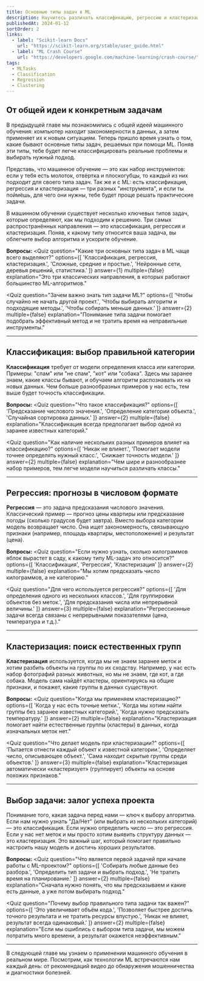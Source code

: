 ```yaml
---
title: Основные типы задач в ML
description: Научитесь различать классификацию, регрессию и кластеризацию на простых и понятных примерах.
publishedAt: 2024-01-12
sortOrder: 2
links:
  - label: "Scikit-learn Docs"
    url: "https://scikit-learn.org/stable/user_guide.html"
  - label: "ML Crash Course"
    url: "https://developers.google.com/machine-learning/crash-course/"
tags:
  - MLTasks 
  - Classification 
  - Regression 
  - Clustering 
---
```

## От общей идеи к конкретным задачам
В предыдущей главе мы познакомились с общей идеей машинного обучения: компьютер находит закономерности в данных, а затем применяет их к новым ситуациям. Теперь пришло время узнать о том, какие бывают основные типы задач, решаемых при помощи ML. Поняв эти типы, тебе будет легче классифицировать реальные проблемы и выбирать нужный подход.

Представь, что машинное обучение — это как набор инструментов: если у тебя есть молоток, отвёртка и плоскогубцы, то каждый из них подходит для своего типа задач. Так же и с ML: есть классификация, регрессия и кластеризация — три разных "инструмента", и если ты поймёшь, для чего они нужны, тебе будет проще решать практические задачи.

В машинном обучении существует несколько ключевых типов задач, которые определяют, как мы подходим к решению. Три самых распространённых направления — это классификация, регрессия и кластеризация. Поняв, к какому типу относится ваша задача, вы облегчите выбор алгоритма и ускорите обучение.

**Вопросы:**
<Quiz
   question="Какие три основных типа задач в ML чаще всего выделяют?"
   options={[
      'Классификация, регрессия, кластеризация.',
      'Сложные, средние и простые.',
      'Нейронные сети, деревья решений, статистика.'
   ]}
   answer={1}
   multiple={false}
   explanation="Это три классических направления, в которых работают большинство ML-алгоритмов."
></Quiz>

<Quiz
   question="Зачем важно знать тип задачи ML?"
   options={[
      'Чтобы случайно не начать другой проект.',
      'Чтобы выбирать алгоритм и подходящие методы.',
      'Чтобы собирать меньше данных.'
   ]}
   answer={2}
   multiple={false}
   explanation="Понимание типа задачи помогает подобрать эффективный метод и не тратить время на неправильные инструменты."
></Quiz>
---
## Классификация: выбор правильной категории
**Классификация** требует от модели определения класса или категории. Примеры: "спам" или "не спам", "кот" или "собака". Здесь мы заранее знаем, какие классы бывают, и обучаем алгоритм распознавать их на новых данных. Чем больше разнообразных примеров у нас есть, тем выше будет точность классификации.

**Вопросы:**
<Quiz
   question="Что такое классификация?"
   options={[
      'Предсказание числового значения.',
      'Определение категории объекта.',
      'Случайная сортировка данных.'
   ]}
   answer={2}
   multiple={false}
   explanation="Классификация всегда предполагает выбор одной из заранее известных категорий."
></Quiz>

<Quiz
   question="Как наличие нескольких разных примеров влияет на классификацию?"
   options={[
      'Никак не влияет.',
      'Помогает модели точнее определять нужный класс.',
      'Снижает точность модели.'
   ]}
   answer={2}
   multiple={false}
   explanation="Чем шире и разнообразнее набор примеров, тем легче модели научиться различать классы."
></Quiz>
---
## Регрессия: прогнозы в числовом формате
**Регрессия** — это задача предсказания числового значения. Классический пример — прогноз цены квартиры или предсказание погоды (сколько градусов будет завтра). Вместо выбора категории модель возвращает число. Она ищет закономерность, связывающую признаки (например, площадь квартиры, местоположение) и результат (цена).

**Вопросы:**
<Quiz
   question="Если нужно узнать, сколько килограммов яблок вырастет в саду, к какому типу ML-задач это относится?"
   options={[
      'Классификация',
      'Регрессия',
      'Кластеризация'
   ]}
   answer={2}
   multiple={false}
   explanation="Мы хотим предсказать число килограммов, а не категорию."
></Quiz>

<Quiz
   question="Для чего используется регрессия?"
   options={[
      'Для определения одного из нескольких классов.',
      'Для группировки объектов без меток.',
      'Для предсказания числа или непрерывной величины.'
   ]}
   answer={3}
   multiple={false}
   explanation="Регрессионные задачи всегда связаны с непрерывными показателями (цена, температура и т.д.)."
></Quiz>
---
## Кластеризация: поиск естественных групп
**Кластеризация** используется, когда мы не знаем заранее меток и хотим разбить объекты на группы по их сходству. Например, у нас есть набор фотографий разных животных, но мы не знаем, где кот, а где собака. Модель сама найдёт кластеры, ориентируясь на общие признаки, и покажет, какие группы в данных существуют.

**Вопросы:**
<Quiz
   question="Когда мы применяем кластеризацию?"
   options={[
      'Когда у нас есть точные метки.',
      'Когда мы хотим найти группы без заранее известных категорий.',
      'Когда нужно предсказать температуру.'
   ]}
   answer={2}
   multiple={false}
   explanation="Кластеризация помогает найти естественные группы (кластеры) в данных, когда изначальных меток нет."
></Quiz>

<Quiz
   question="Что делает модель при кластеризации?"
   options={[
      'Пытается отнести каждый объект к известной категории.',
      'Определяет число, описывающее объект.',
      'Сама находит скрытые группы среди объектов.'
   ]}
   answer={3}
   multiple={false}
   explanation="Кластеризация автоматически «кластеризует» (группирует) объекты на основе похожих признаков."
></Quiz>
---
## Выбор задачи: залог успеха проекта
Понимание того, какая задача перед нами — ключ к выбору алгоритма. Если нам нужно узнать "Да/Нет" (или выбрать из нескольких категорий) — это классификация. Если нужно определить число — это регрессия. Если у нас нет меток и мы просто хотим выявить структуру данных — это кластеризация. Это важный шаг, который помогает правильно настроить нашу модель и достичь хороших результатов.

**Вопросы:**
<Quiz
   question="Что является первой задачей при начале работы с ML-проектом?"
   options={[
      'Собирать любые данные без разбора.',
      'Определить тип задачи и выбрать подход.',
      'Не тратить время на планирование.'
   ]}
   answer={2}
   multiple={false}
   explanation="Сначала нужно понять, что мы предсказываем и какие есть данные, а уже потом выбирать подход."
></Quiz>

<Quiz
   question="Почему выбор правильного типа задачи так важен?"
   options={[
      'Это увеличивает объём кода.',
      'Позволяет быстрее достичь точного результата и не тратить ресурсы впустую.',
      'Никак не влияет, результат всегда одинаковый.'
   ]}
   answer={2}
   multiple={false}
   explanation="Если мы ошиблись с выбором типа задачи, мы можем потратить много времени, а результат окажется неэффективным."
></Quiz>
---
В следующей главе мы узнаем о применении машинного обучения в реальном мире. Посмотрим, как технологии ML встречаются нам каждый день: от рекомендаций видео до обнаружения мошенничества и диагностики болезней.
